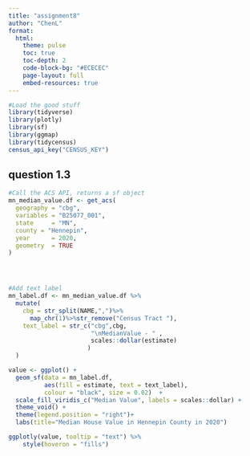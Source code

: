 ```yaml
---
title: "assignment8"
author: "ChenL"
format:
  html:
    theme: pulse
    toc: true
    toc-depth: 2
    code-block-bg: "#ECECEC"
    page-layout: full
    embed-resources: true
---
```

```r
#Load the good stuff
library(tidyverse)
library(plotly)
library(sf)
library(ggmap)
library(tidycensus)
census_api_key("CENSUS_KEY")

```

## question 1.3

```r


#Call the ACS API, returns a sf object
mn_median_value.df <- get_acs(
  geography = "cbg",
  variables = "B25077_001", 
  state     = "MN",
  county = "Hennepin",
  year      = 2020,
  geometry  = TRUE
) 




#Add text label
mn_label.df <- mn_median_value.df %>%
  mutate(
    cbg = str_split(NAME,",")%>%
      map_chr(1)%>%str_remove("Census Tract "),
    text_label = str_c("cbg",cbg, 
                       "\nMedianValue - " ,
                       scales::dollar(estimate)
                      )
  )

value <- ggplot() + 
  geom_sf(data = mn_label.df, 
          aes(fill = estimate, text = text_label),
          colour = "black", size = 0.02)  + 
  scale_fill_viridis_c("Median Value", labels = scales::dollar) + 
  theme_void() +
  theme(legend.position = "right")+
  labs(title="Median House Value in Hennepin County in 2020")

ggplotly(value, tooltip = "text") %>%
    style(hoveron = "fills")

```
